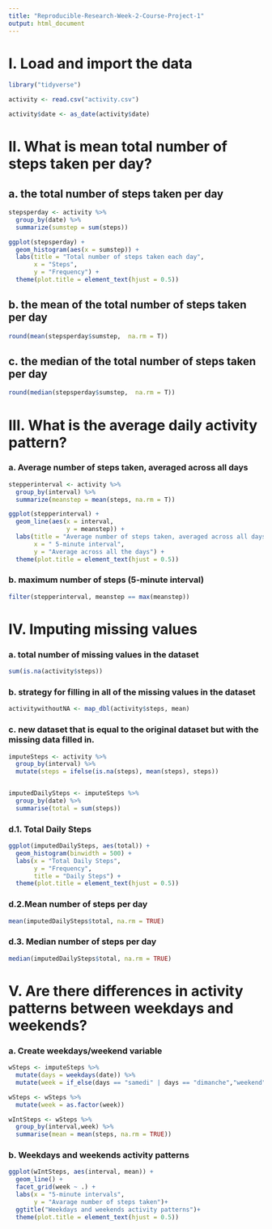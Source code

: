 ---
title: "Reproducible-Research-Week-2-Course-Project-1"
output: html_document
---

# I. Load and import the data

```{r echo=TRUE, message=FALSE, warning=FALSE}
library("tidyverse")

activity <- read.csv("activity.csv")

activity$date <- as_date(activity$date)

```


# II. What is mean total number of steps taken per day? ####
## a. the total number of steps taken per day
```{r echo=TRUE, message=FALSE, warning=FALSE}
stepsperday <- activity %>%
  group_by(date) %>%
  summarize(sumstep = sum(steps))

ggplot(stepsperday) +
  geom_histogram(aes(x = sumstep)) +
  labs(title = "Total number of steps taken each day",
       x = "Steps",
       y = "Frequency") +
  theme(plot.title = element_text(hjust = 0.5))
```

## b. the mean of the total number of steps taken per day
```{r echo=TRUE}
round(mean(stepsperday$sumstep,  na.rm = T))
```

## c. the median of the total number of steps taken per day
```{r echo=TRUE}
round(median(stepsperday$sumstep,  na.rm = T))
```

# III. What is the average daily activity pattern? ######
### a. Average number of steps taken, averaged across all days
```{r echo=TRUE}
stepperinterval <- activity %>%
  group_by(interval) %>%
  summarize(meanstep = mean(steps, na.rm = T))

ggplot(stepperinterval) +
  geom_line(aes(x = interval,
                y = meanstep)) +
  labs(title = "Average number of steps taken, averaged across all days",
       x = " 5-minute interval",
       y = "Average across all the days") +
  theme(plot.title = element_text(hjust = 0.5))
```
### b. maximum number of steps (5-minute interval)
```{r echo=TRUE}
filter(stepperinterval, meanstep == max(meanstep))
```
# IV. Imputing missing values ####
### a. total number of missing values in the dataset 
```{r echo=TRUE}
sum(is.na(activity$steps))
```
### b. strategy for filling in all of the missing values in the dataset
```{r echo=TRUE}
activitywithoutNA <- map_dbl(activity$steps, mean)
```
### c. new dataset that is equal to the original dataset but with the missing data filled in.
```{r echo=TRUE}
imputeSteps <- activity %>%
  group_by(interval) %>%
  mutate(steps = ifelse(is.na(steps), mean(steps), steps))


imputedDailySteps <- imputeSteps %>%
  group_by(date) %>%
  summarise(total = sum(steps))
```
### d.1. Total Daily Steps
```{r echo=TRUE}
ggplot(imputedDailySteps, aes(total)) +
  geom_histogram(binwidth = 500) +
  labs(x = "Total Daily Steps",
       y = "Frequency",
       title = "Daily Steps") +
  theme(plot.title = element_text(hjust = 0.5))
```
### d.2.Mean number of steps per day
```{r echo=TRUE}
mean(imputedDailySteps$total, na.rm = TRUE)
```
### d.3. Median number of steps per day
```{r echo=TRUE}
median(imputedDailySteps$total, na.rm = TRUE)
```
# V. Are there differences in activity patterns between weekdays and weekends? #####
### a. Create weekdays/weekend variable
```{r echo=TRUE}
wSteps <- imputeSteps %>%
  mutate(days = weekdays(date)) %>% 
  mutate(week = if_else(days == "samedi" | days == "dimanche","weekend", "weekday"))

wSteps <- wSteps %>%
  mutate(week = as.factor(week))

wIntSteps <- wSteps %>%
  group_by(interval,week) %>%
  summarise(mean = mean(steps, na.rm = TRUE))
```
### b. Weekdays and weekends activity patterns
```{r echo=TRUE}
ggplot(wIntSteps, aes(interval, mean)) +
  geom_line() +
  facet_grid(week ~ .) +
  labs(x = "5-minute intervals",
       y = "Avarage number of steps taken")+
  ggtitle("Weekdays and weekends activity patterns")+
  theme(plot.title = element_text(hjust = 0.5))
```
